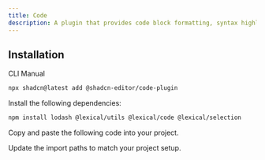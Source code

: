 ```yaml
---
title: Code
description: A plugin that provides code block formatting, syntax highlighting, and language selection.
---
```


<ComponentPreview
  name="code-plugin-demo"
  className="[&_.preview>[data-orientation=vertical]]:sm:max-w-[70%]"
  description="A plugin that provides code block formatting, syntax highlighting, and language selection."
/>

## Installation

<Tabs defaultValue="cli">

<TabsList>
  <TabsTrigger value="cli">CLI</TabsTrigger>
  <TabsTrigger value="manual">Manual</TabsTrigger>
</TabsList>

<TabsContent value="cli">

```bash
npx shadcn@latest add @shadcn-editor/code-plugin
```

</TabsContent>

<TabsContent value="manual">

<Steps>

<Step>Install the following dependencies:</Step>

```bash
npm install lodash @lexical/utils @lexical/code @lexical/selection
```

<Step>Copy and paste the following code into your project.</Step>

<ComponentSource name="code-plugin" />

<Step>Update the import paths to match your project setup.</Step>

</Steps>

</TabsContent>

</Tabs>
